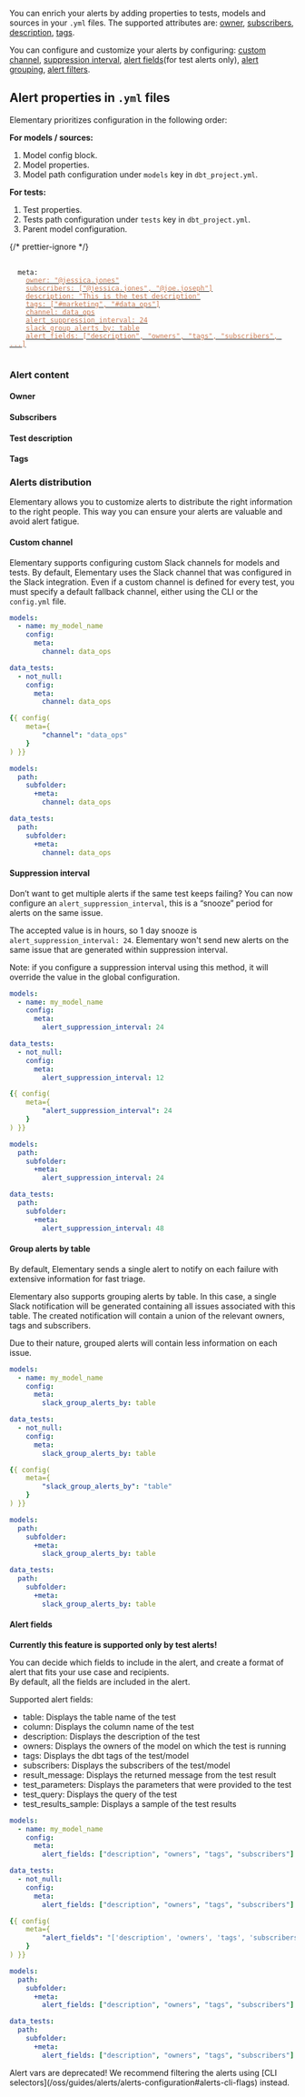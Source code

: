 
You can enrich your alerts by adding properties to tests, models and sources in your `.yml` files.
The supported attributes are: [owner](#Owner),
[subscribers](#Subscribers),
[description](#Test-description),
[tags](#Tags).

You can configure and customize your alerts by configuring:
[custom channel](#Custom-channel),
[suppression interval](#Suppression-interval),
[alert fields](#Alert-fields)(for test alerts only), [alert grouping](#Group-alerts-by-table),
[alert filters](#Filter-alerts).

## Alert properties in `.yml` files

Elementary prioritizes configuration in the following order:

**For models / sources:**

1. Model config block.
2. Model properties.
3. Model path configuration under `models` key in `dbt_project.yml`.

**For tests:**

1. Test properties.
2. Tests path configuration under `tests` key in `dbt_project.yml`.
3. Parent model configuration.

{/* prettier-ignore */}
<pre>
  <code>
  meta:
  &nbsp;&nbsp;<a href="./alerts-code-configuration#owner"><font color="#CD7D55">owner: "@jessica.jones"</font></a>
  &nbsp;&nbsp;<a href="./alerts-code-configuration#subscribers"><font color="#CD7D55">subscribers: ["@jessica.jones", "@joe.joseph"]</font></a>
  &nbsp;&nbsp;<a href="./alerts-code-configuration#test-description"><font color="#CD7D55">description: "This is the test description"</font></a>
  &nbsp;&nbsp;<a href="./alerts-code-configuration#tags"><font color="#CD7D55">tags: ["#marketing", "#data_ops"]</font></a>
  &nbsp;&nbsp;<a href="./alerts-code-configuration#custom-channel"><font color="#CD7D55">channel: data_ops</font></a>
  &nbsp;&nbsp;<a href="./alerts-code-configuration#suppression-interval"><font color="#CD7D55">alert_suppression_interval: 24</font></a>
  &nbsp;&nbsp;<a href="./alerts-code-configuration#group-alerts-by-table"><font color="#CD7D55">slack_group_alerts_by: table</font></a>
  &nbsp;&nbsp;<a href="./alerts-code-configuration#alert-fields"><font color="#CD7D55">alert_fields: ["description", "owners", "tags", "subscribers", ...]</font></a>
  </code>
</pre>

### Alert content

#### Owner

<Owner />

#### Subscribers

<Subscribers />

#### Test description

<Description />

#### Tags

<Tags />

### Alerts distribution

Elementary allows you to customize alerts to distribute the right information to the right people.
This way you can ensure your alerts are valuable and avoid alert fatigue.

#### Custom channel

Elementary supports configuring custom Slack channels for models and tests.
By default, Elementary uses the Slack channel that was configured in the Slack integration. Even if
a custom channel is defined for every test, you must specify a default fallback channel, either using
the CLI or the `config.yml` file.

<CodeGroup>

```yml model
models:
  - name: my_model_name
    config:
      meta:
        channel: data_ops
```

```yml test
data_tests:
  - not_null:
    config:
      meta:
        channel: data_ops
```

```yml test/model config block
{{ config(
    meta={
        "channel": "data_ops"
    }
) }}
```

```yml dbt_project.yml
models:
  path:
    subfolder:
      +meta:
        channel: data_ops

data_tests:
  path:
    subfolder:
      +meta:
        channel: data_ops
```

</CodeGroup>

#### Suppression interval

Don’t want to get multiple alerts if the same test keeps failing?
You can now configure an `alert_suppression_interval`, this is a “snooze” period for alerts on the same issue.

The accepted value is in hours, so 1 day snooze is `alert_suppression_interval: 24`.
Elementary won't send new alerts on the same issue that are generated within suppression interval.

Note: if you configure a suppression interval using this method, it will override the value in the global configuration.

<CodeGroup>

```yml model
models:
  - name: my_model_name
    config:
      meta:
        alert_suppression_interval: 24
```

```yml test
data_tests:
  - not_null:
    config:
      meta:
        alert_suppression_interval: 12
```

```yml test/model config block
{{ config(
    meta={
        "alert_suppression_interval": 24
    }
) }}
```

```yml dbt_project.yml
models:
  path:
    subfolder:
      +meta:
        alert_suppression_interval: 24

data_tests:
  path:
    subfolder:
      +meta:
        alert_suppression_interval: 48
```

</CodeGroup>

#### Group alerts by table

By default, Elementary sends a single alert to notify on each failure with extensive information for fast triage.

Elementary also supports grouping alerts by table.
In this case, a single Slack notification will be generated containing all issues associated with this table.
The created notification will contain a union of the relevant owners, tags and subscribers.

Due to their nature, grouped alerts will contain less information on each issue.

<CodeGroup>

```yml model
models:
  - name: my_model_name
    config:
      meta:
        slack_group_alerts_by: table
```

```yml test
data_tests:
  - not_null:
    config:
      meta:
        slack_group_alerts_by: table
```

```yml test/model config block
{{ config(
    meta={
        "slack_group_alerts_by": "table"
    }
) }}
```

```yml dbt_project.yml
models:
  path:
    subfolder:
      +meta:
        slack_group_alerts_by: table

data_tests:
  path:
    subfolder:
      +meta:
        slack_group_alerts_by: table
```

</CodeGroup>

#### Alert fields

<Warning>**Currently this feature is supported only by test alerts!**</Warning>

You can decide which fields to include in the alert, and create a format of alert that fits your use case and recipients.  
By default, all the fields are included in the alert.

Supported alert fields:

- table: Displays the table name of the test
- column: Displays the column name of the test
- description: Displays the description of the test
- owners: Displays the owners of the model on which the test is running
- tags: Displays the dbt tags of the test/model
- subscribers: Displays the subscribers of the test/model
- result_message: Displays the returned message from the test result
- test_parameters: Displays the parameters that were provided to the test
- test_query: Displays the query of the test
- test_results_sample: Displays a sample of the test results

<CodeGroup>

```yml model
models:
  - name: my_model_name
    config:
      meta:
        alert_fields: ["description", "owners", "tags", "subscribers"]
```

```yml test
data_tests:
  - not_null:
    config:
      meta:
        alert_fields: ["description", "owners", "tags", "subscribers"]
```

```yml test/model config block
{{ config(
    meta={
        "alert_fields": "['description', 'owners', 'tags', 'subscribers']"
    }
) }}
```

```yml dbt_project.yml
models:
  path:
    subfolder:
      +meta:
        alert_fields: ["description", "owners", "tags", "subscribers"]

data_tests:
  path:
    subfolder:
      +meta:
        alert_fields: ["description", "owners", "tags", "subscribers"]
```

</CodeGroup>


<Warning>
  Alert vars are deprecated! We recommend filtering the alerts
  using [CLI selectors](/oss/guides/alerts/alerts-configuration#alerts-cli-flags)
  instead.
</Warning>

